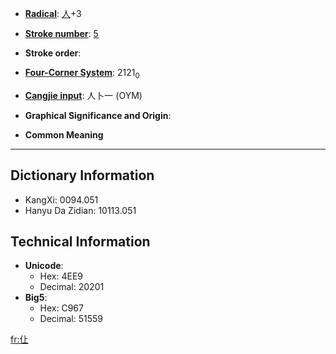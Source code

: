 * '''[[Wiktionary:Chinese radical index| Radical]]''': [[Wiktionary:Chinese radical index 人|人]]+3

* '''[[Wiktionary:Chinese total strokes index|Stroke number]]''': [[Wiktionary:Chinese total strokes index 5|5]]

* '''Stroke order''': 

* '''[[Wiktionary:Chinese four corner index|Four-Corner System]]''': 2121<sub>0</sub>

* '''[[Wiktionary:Chinese Cangjie index|Cangjie input]]''': 人卜一 (OYM)

* '''Graphical Significance and Origin''': 

* '''Common Meaning'''

----

== Dictionary Information ==

* KangXi: 0094.051
* Hanyu Da Zidian: 10113.051

== Technical Information ==

* '''Unicode''':
** Hex: 4EE9
** Decimal: 20201
* '''Big5''':
** Hex: C967
** Decimal: 51559

[[fr:仩]]